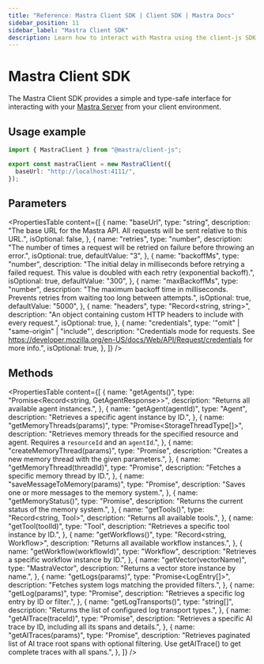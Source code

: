 ```yaml
---
title: "Reference: Mastra Client SDK | Client SDK | Mastra Docs"
sidebar_position: 11
sidebar_label: "Mastra Client SDK"
description: Learn how to interact with Mastra using the client-js SDK.
---
```


# Mastra Client SDK

The Mastra Client SDK provides a simple and type-safe interface for interacting with your [Mastra Server](/deployment/server-deployment) from your client environment.

## Usage example

```typescript filename="lib/mastra/mastra-client.ts" showLineNumbers copy
import { MastraClient } from "@mastra/client-js";

export const mastraClient = new MastraClient({
  baseUrl: "http://localhost:4111/",
});
```

## Parameters

<PropertiesTable
  content={[
    {
      name: "baseUrl",
      type: "string",
      description: "The base URL for the Mastra API. All requests will be sent relative to this URL.",
      isOptional: false,
    },
    {
      name: "retries",
      type: "number",
      description: "The number of times a request will be retried on failure before throwing an error.",
      isOptional: true,
      defaultValue: "3",
    },
    {
      name: "backoffMs",
      type: "number",
      description: "The initial delay in milliseconds before retrying a failed request. This value is doubled with each retry (exponential backoff).",
      isOptional: true,
      defaultValue: "300",
    },
    {
      name: "maxBackoffMs",
      type: "number",
      description: "The maximum backoff time in milliseconds. Prevents retries from waiting too long between attempts.",
      isOptional: true,
      defaultValue: "5000",
    },
    {
      name: "headers",
      type: "Record<string, string>",
      description: "An object containing custom HTTP headers to include with every request.",
      isOptional: true,
    },
    {
      name: "credentials",
      type: '"omit" | "same-origin" | "include"',
      description: "Credentials mode for requests. See https://developer.mozilla.org/en-US/docs/Web/API/Request/credentials for more info.",
      isOptional: true,
    },
  ]}
/>

## Methods

<PropertiesTable
  content={[
    {
      name: "getAgents()",
      type: "Promise<Record<string, GetAgentResponse>>",
      description: "Returns all available agent instances.",
    },
    {
      name: "getAgent(agentId)",
      type: "Agent",
      description: "Retrieves a specific agent instance by ID.",
    },
    {
      name: "getMemoryThreads(params)",
      type: "Promise<StorageThreadType[]>",
      description: "Retrieves memory threads for the specified resource and agent. Requires a `resourceId` and an `agentId`.",
    },
    {
      name: "createMemoryThread(params)",
      type: "Promise<MemoryThread>",
      description: "Creates a new memory thread with the given parameters.",
    },
    {
      name: "getMemoryThread(threadId)",
      type: "Promise<MemoryThread>",
      description: "Fetches a specific memory thread by ID.",
    },
    {
      name: "saveMessageToMemory(params)",
      type: "Promise<void>",
      description: "Saves one or more messages to the memory system.",
    },
    {
      name: "getMemoryStatus()",
      type: "Promise<MemoryStatus>",
      description: "Returns the current status of the memory system.",
    },
    {
      name: "getTools()",
      type: "Record<string, Tool>",
      description: "Returns all available tools.",
    },
    {
      name: "getTool(toolId)",
      type: "Tool",
      description: "Retrieves a specific tool instance by ID.",
    },
    {
      name: "getWorkflows()",
      type: "Record<string, Workflow>",
      description: "Returns all available workflow instances.",
    },
    {
      name: "getWorkflow(workflowId)",
      type: "Workflow",
      description: "Retrieves a specific workflow instance by ID.",
    },
    {
      name: "getVector(vectorName)",
      type: "MastraVector",
      description: "Returns a vector store instance by name.",
    },
    {
      name: "getLogs(params)",
      type: "Promise<LogEntry[]>",
      description: "Fetches system logs matching the provided filters.",
    },
    {
      name: "getLog(params)",
      type: "Promise<LogEntry>",
      description: "Retrieves a specific log entry by ID or filter.",
    },
    {
      name: "getLogTransports()",
      type: "string[]",
      description: "Returns the list of configured log transport types.",
    },
    {
      name: "getAITrace(traceId)",
      type: "Promise<AITraceRecord>",
      description: "Retrieves a specific AI trace by ID, including all its spans and details.",
    },
    {
      name: "getAITraces(params)",
      type: "Promise<GetAITracesResponse>",
      description: "Retrieves paginated list of AI trace root spans with optional filtering. Use getAITrace() to get complete traces with all spans.",
    },
  ]}
/>

